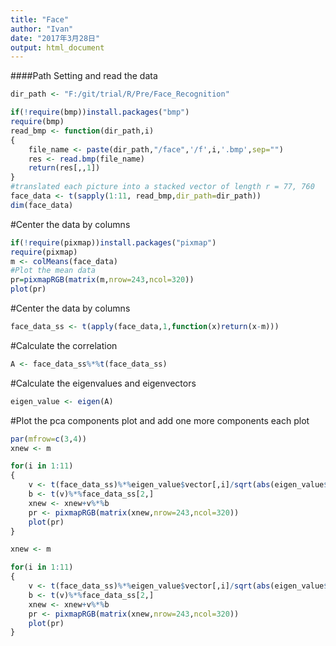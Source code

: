 ```yaml
---
title: "Face"
author: "Ivan"
date: "2017年3月28日"
output: html_document
---
```


####Path Setting and read the data
```r
dir_path <- "F:/git/trial/R/Pre/Face_Recognition"
```

```r
if(!require(bmp))install.packages("bmp")
require(bmp)
read_bmp <- function(dir_path,i)
{
    file_name <- paste(dir_path,"/face",'/f',i,'.bmp',sep="")
    res <- read.bmp(file_name)
    return(res[,,1])
}
#translated each picture into a stacked vector of length r = 77, 760
face_data <- t(sapply(1:11, read_bmp,dir_path=dir_path))
dim(face_data)
```
#Center the data by columns
```r
if(!require(pixmap))install.packages("pixmap")
require(pixmap)
m <- colMeans(face_data)
#Plot the mean data
pr=pixmapRGB(matrix(m,nrow=243,ncol=320))
plot(pr)
```

#Center the data by columns
```r
face_data_ss <- t(apply(face_data,1,function(x)return(x-m)))
```
#Calculate the correlation 
```r
A <- face_data_ss%*%t(face_data_ss)
```
#Calculate the eigenvalues and eigenvectors
```r
eigen_value <- eigen(A)
```
#Plot the pca components plot and add one more components each plot
```r
par(mfrow=c(3,4))
xnew <- m

for(i in 1:11)
{
    v <- t(face_data_ss)%*%eigen_value$vector[,i]/sqrt(abs(eigen_value$values[i]))
    b <- t(v)%*%face_data_ss[2,]
    xnew <- xnew+v%*%b
    pr <- pixmapRGB(matrix(xnew,nrow=243,ncol=320))
    plot(pr)
}
```

```r
xnew <- m

for(i in 1:11)
{
    v <- t(face_data_ss)%*%eigen_value$vector[,i]/sqrt(abs(eigen_value$values[i]))
    b <- t(v)%*%face_data_ss[2,]
    xnew <- xnew+v%*%b
    pr <- pixmapRGB(matrix(xnew,nrow=243,ncol=320))
    plot(pr)
}
```


